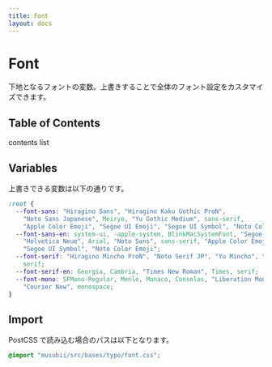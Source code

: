 ```yaml
---
title: Font
layout: docs
---
```


# Font

下地となるフォントの変数。上書きすることで全体のフォント設定をカスタマイズできます。

## Table of Contents

contents list

## Variables

上書きできる変数は以下の通りです。

```css
:root {
  --font-sans: "Hiragino Sans", "Hiragino Kaku Gothic ProN",
    "Noto Sans Japanese", Meiryo, "Yu Gothic Medium", sans-serif,
    "Apple Color Emoji", "Segoe UI Emoji", "Segoe UI Symbol", "Noto Color Emoji";
  --font-sans-en: system-ui, -apple-system, BlinkMacSystemFont, "Segoe UI", Roboto,
    "Helvetica Neue", Arial, "Noto Sans", sans-serif, "Apple Color Emoji", "Segoe UI Emoji",
    "Segoe UI Symbol", "Noto Color Emoji";
  --font-serif: "Hiragino Mincho ProN", "Noto Serif JP", "Yu Mincho", YuMincho,
    serif;
  --font-serif-en: Georgia, Cambria, "Times New Roman", Times, serif;
  --font-mono: SFMono-Regular, Menlo, Monaco, Consolas, "Liberation Mono",
    "Courier New", monospace;
}
```

## Import

PostCSS で読み込む場合のパスは以下となります。

```css
@import "musubii/src/bases/typo/font.css";
```
